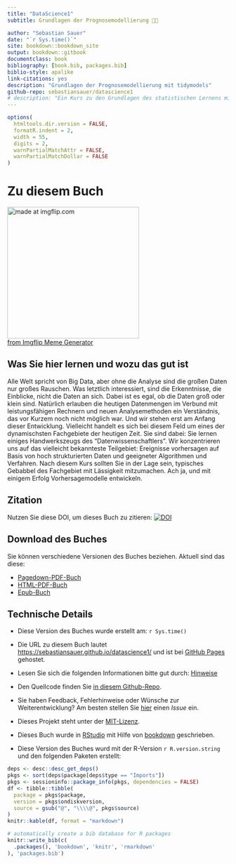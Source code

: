 ```yaml
--- 
title: "DataScience1"
subtitle: Grundlagen der Prognosemodellierung 🔮🧰

author: "Sebastian Sauer"
date: "`r Sys.time()`"
site: bookdown::bookdown_site
output: bookdown::gitbook
documentclass: book
bibliography: [book.bib, packages.bib]
biblio-style: apalike
link-citations: yes
description: "Grundlagen der Prognosemodellierung mit tidymodels"
github-repo: sebastiansauer/datascience1
# description: "Ein Kurs zu den Grundlagen des statistischen Lernens mit einem Fokus auf Prognosemodelle für hoch strukturierte Daten"
---
```



<!-- ```{r global-knitr-options, include=FALSE} -->
<!--   knitr::opts_chunk$set( -->
<!--   fig.pos = 'H', -->
<!--   fig.asp = 0.618, -->
<!--   fig.align='center', -->
<!--   fig.width = 5, -->
<!--   out.width = "70%", -->
<!--   fig.cap = "",  -->
<!--   fig.path = "chunk-img/", -->
<!--   dpi = 300, -->
<!--   # tidy = TRUE, -->
<!--   echo = FALSE, -->
<!--   message = FALSE, -->
<!--   warning = FALSE, -->
<!--   cache = FALSE, -->
<!--   fig.show = "hold") -->
<!-- ``` -->


```r
options(
  htmltools.dir.version = FALSE,
  formatR.indent = 2,
  width = 55, 
  digits = 2, 
  warnPartialMatchAttr = FALSE, 
  warnPartialMatchDollar = FALSE
)
```




# Zu diesem Buch {-}




<a href="https://imgflip.com/i/689g8g"><img src="https://i.imgflip.com/689g8g.jpg" width="300" title="made at imgflip.com"/></a><div><a href="https://imgflip.com/memegenerator">from Imgflip Meme Generator</a></div>



## Was Sie hier lernen und wozu das gut ist

Alle Welt spricht von Big Data, aber ohne die Analyse sind die großen Daten nur großes Rauschen. Was letztlich interessiert, sind die Erkenntnisse, die Einblicke, nicht die Daten an sich. 
Dabei ist es egal, ob die Daten groß oder klein sind. 
Natürlich erlauben die heutigen Datenmengen im Verbund mit leistungsfähigen Rechnern und neuen Analysemethoden ein Verständnis, 
das vor Kurzem noch nicht möglich war. 
Und wir stehen erst am Anfang dieser Entwicklung. 
Vielleicht handelt es sich bei diesem Feld um eines der dynamischsten Fachgebiete der heutigen Zeit. 
Sie sind dabei: Sie lernen einiges Handwerkszeugs des "Datenwissenschaftlers". 
Wir konzentrieren uns auf das vielleicht bekannteste Teilgebiet: 
Ereignisse vorhersagen auf Basis von hoch strukturierten Daten 
und geeigneter Algorithmen und Verfahren.
Nach diesem Kurs sollten Sie in der Lage sein,
typisches Gebabbel des Fachgebiet mit Lässigkeit mitzumachen.
Ach ja, und mit einigem Erfolg Vorhersagemodelle entwickeln.


## Zitation

Nutzen Sie diese DOI, um dieses Buch zu zitieren: [![DOI](https://zenodo.org/badge/461950782.svg)](https://zenodo.org/badge/latestdoi/461950782)



## Download des Buches

Sie können verschiedene Versionen des Buches beziehen.
Aktuell sind das diese:

- [Pagedown-PDF-Buch]()
- [HTML-PDF-Buch]()
- [Epub-Buch]()


## Technische Details



- Diese Version des Buches wurde erstellt am: `r Sys.time()`


- Die URL zu diesem Buch lautet <https://sebastiansauer.github.io/datascience1/> und ist bei [GitHub Pages](https://pages.github.com/) gehostet.

- Lesen Sie sich die folgenden Informationen bitte gut durch: [Hinweise](https://sebastiansauer.github.io/fopra/Interna/Hinweise.html)

- Den Quellcode finden Sie [in diesem Github-Repo](https://github.com/sebastiansauer/datascience1).

- Sie haben Feedback, Fehlerhinweise oder Wünsche zur Weiterentwicklung? Am besten stellen Sie  [hier](https://github.com/sebastiansauer/datascience1/issues) einen *Issue*  ein.

- Dieses Projekt steht unter der [MIT-Lizenz](https://github.com/sebastiansauer/datascience1/blob/main/LICENSE). 

- Dieses Buch wurde in [RStudio](http://www.rstudio.com/ide/) mit Hilfe von [bookdown](http://bookdown.org/) geschrieben. 

- Diese Version des Buches wurd mit der R-Version `r R.version.string` und den folgenden Paketen erstellt:

```r
deps <- desc::desc_get_deps()
pkgs <- sort(deps$package[deps$type == "Imports"])
pkgs <- sessioninfo::package_info(pkgs, dependencies = FALSE)
df <- tibble::tibble(
  package = pkgs$package,
  version = pkgs$ondiskversion,
  source = gsub("@", "\\\\@", pkgs$source)
)
knitr::kable(df, format = "markdown")
```






```r
# automatically create a bib database for R packages
knitr::write_bib(c(
  .packages(), 'bookdown', 'knitr', 'rmarkdown'
), 'packages.bib')
```


